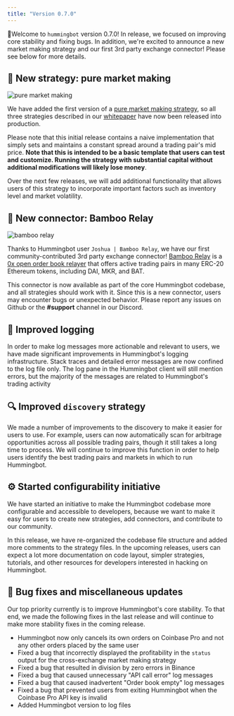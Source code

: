 ```yaml
---
title: "Version 0.7.0"
---
```


🚀Welcome to `hummingbot` version 0.7.0! In release, we focused on improving core stability and fixing bugs. In addition, we're excited to announce a new market making strategy and our first 3rd party exchange connector! Please see below for more details.

## 🤖 New strategy: pure market making

![pure market making](/assets/img/pure_mm.png)

We have added the first version of a [pure market making strategy](/strategies/pure-market-making/), so all three strategies described in our [whitepaper](https://hummingbot.io/hummingbot.pdf) have now been released into production.

Please note that this initial release contains a naive implementation that simply sets and maintains a constant spread around a trading pair's mid price. **Note that this is intended to be a basic template that users can test and customize. Running the strategy with substantial capital without additional modifications will likely lose money**.

Over the next few releases, we will add additional functionality that allows users of this strategy to incorporate important factors such as inventory level and market volatility.

## 🔗 New connector: Bamboo Relay

![bamboo relay](/assets/img/bamboo_relay.png)

Thanks to Hummingbot user `Joshua | Bamboo Relay`, we have our first community-contributed 3rd party exchange connector! [Bamboo Relay](https://bamboorelay.com/) is a [0x open order book relayer](/connectors/0x) that offers active trading pairs in many ERC-20 Ethereum tokens, including DAI, MKR, and BAT.

This connector is now available as part of the core Hummingbot codebase, and all strategies should work with it. Since this is a new connector, users may encounter bugs or unexpected behavior. Please report any issues on Github or the **#support** channel in our Discord.

## 📜 Improved logging

In order to make log messages more actionable and relevant to users, we have made significant improvements in Hummingbot's logging infrastructure. Stack traces and detailed error messages are now confined to the log file only. The log pane in the Hummingbot client will still mention errors, but the majority of the messages are related to Hummingbot's trading activity

## 🔍 Improved `discovery` strategy

We made a number of improvements to the discovery to make it easier for users to use. For example, users can now automatically scan for arbitrage opportunities across all possible trading pairs, though it still takes a long time to process. We will continue to improve this function in order to help users identify the best trading pairs and markets in which to run Hummingbot.

## ⚙️ Started configurability initiative

We have started an initiative to make the Hummingbot codebase more configurable and accessible to developers, because we want to make it easy for users to create new strategies, add connectors, and contribute to our community.

In this release, we have re-organized the codebase file structure and added more comments to the strategy files. In the upcoming releases, users can expect a lot more documentation on code layout, simpler strategies, tutorials, and other resources for developers interested in hacking on Hummingbot.

## 🐞 Bug fixes and miscellaneous updates

Our top priority currently is to improve Hummingbot's core stability. To that end, we made the following fixes in the last release and will continue to make more stability fixes in the coming release.

- Hummingbot now only cancels its own orders on Coinbase Pro and not any other orders placed by the same user
- Fixed a bug that incorrectly displayed the profitability in the `status` output for the cross-exchange market making strategy
- Fixed a bug that resulted in division by zero errors in Binance
- Fixed a bug that caused unnecessary "API call error" log messages
- Fixed a bug that caused inadvertent "Order book empty" log messages
- Fixed a bug that prevented users from exiting Hummingbot when the Coinbase Pro API key is invalid
- Added Hummingbot version to log files
